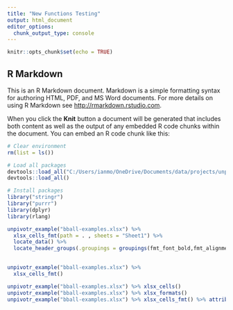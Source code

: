```yaml
---
title: "New Functions Testing"
output: html_document
editor_options: 
  chunk_output_type: console
---
```


```r
knitr::opts_chunk$set(echo = TRUE)
```

## R Markdown

This is an R Markdown document. Markdown is a simple formatting syntax for authoring HTML, PDF, and MS Word documents. For more details on using R Markdown see <http://rmarkdown.rstudio.com>.

When you click the **Knit** button a document will be generated that includes both content as well as the output of any embedded R code chunks within the document. You can embed an R code chunk like this:

```r
# Clear environment 
rm(list = ls())

# Load all packages 
devtools::load_all("C:/Users/ianmo/OneDrive/Documents/data/projects/unpivotr-dev/tidyxl")
devtools::load_all()

# Install packages
library("stringr")
library("purrr")
library(dplyr)
library(rlang)

```


```r

unpivotr_example("bball-examples.xlsx") %>%
  xlsx_cells_fmt(path = . , sheets = "Sheet1") %>% 
  locate_data() %>%  
  locate_header_groups(.groupings = groupings(fmt_font_bold,fmt_alignment_indent))
  
```

```r
unpivotr_example("bball-examples.xlsx") %>% 
  xlsx_cells_fmt()

unpivotr_example("bball-examples.xlsx") %>% xlsx_cells()
unpivotr_example("bball-examples.xlsx") %>% xlsx_formats()
unpivotr_example("bball-examples.xlsx") %>% xlsx_cells_fmt() %>% attributes() %>% str()

```


